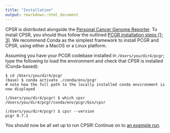 ```yaml
---
title: "Installation"
output: rmarkdown::html_document
---
```


CPSR is distributed alongside the [Personal Cancer Genome Reporter](https://github.com/sigven). To install CPSR, you should thus follow the outlined [PCGR installation steps (1-3)](https://sigven.github.io/pcgr/articles/installation.html). We recommend Conda as the simplest framework to install PCGR and CPSR, using either a MacOS or a Linux platform.

Assuming you have your PCGR codebase installed in `/Users/you/dir4/pcgr`; type the following to load the environment and check that CPSR is installed (Conda-based):

```text
$ cd /Users/you/dir4/pcgr
(base) $ conda activate ./conda/env/pcgr
# note how the full path to the locally installed conda environment is now displayed

(/Users/you/dir4/pcgr) $ which cpsr
/Users/you/dir4/pcgr/conda/env/pcgr/bin/cpsr

(/Users/you/dir4/pcgr) $ cpsr --version
pcgr 0.7.1

```

You should now be all set up to run CPSR! Continue on to [an example run](running.html#example-run).

